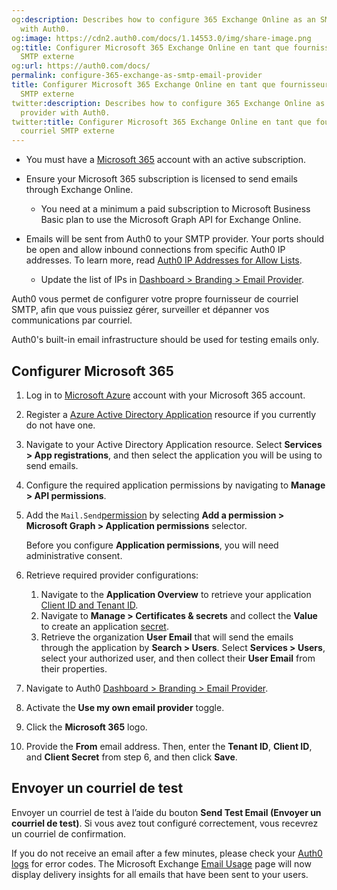 ```yaml
---
og:description: Describes how to configure 365 Exchange Online as an SMTP email provider
  with Auth0.
og:image: https://cdn2.auth0.com/docs/1.14553.0/img/share-image.png
og:title: Configurer Microsoft 365 Exchange Online en tant que fournisseur de courriel
  SMTP externe
og:url: https://auth0.com/docs/
permalink: configure-365-exchange-as-smtp-email-provider
title: Configurer Microsoft 365 Exchange Online en tant que fournisseur de courriel
  SMTP externe
twitter:description: Describes how to configure 365 Exchange Online as an SMTP email
  provider with Auth0.
twitter:title: Configurer Microsoft 365 Exchange Online en tant que fournisseur de
  courriel SMTP externe
---
```


<Card title="Before you start">

* You must have a [Microsoft 365](https://www.microsoft.com/en-us/microsoft-365) account with an active subscription.
* Ensure your Microsoft 365 subscription is licensed to send emails through Exchange Online.

  + You need at a minimum a paid subscription to Microsoft Business Basic plan to use the Microsoft Graph API for Exchange Online.
* Emails will be sent from Auth0 to your SMTP provider. Your ports should be open and allow inbound connections from specific Auth0 IP addresses. To learn more, read [Auth0 IP Addresses for Allow Lists](/docs/secure/security-guidance/data-security/allowlist).

  + Update the list of IPs in [Dashboard > Branding > Email Provider](https://manage.auth0.com/#/branding/email_provider).

</Card>

Auth0 vous permet de configurer votre propre fournisseur de courriel SMTP, afin que vous puissiez gérer, surveiller et dépanner vos communications par courriel.

<Warning>

Auth0's built-in email infrastructure should be used for testing emails only.

</Warning>

## Configurer Microsoft 365

1. Log in to [Microsoft Azure](https://azure.microsoft.com/) account with your Microsoft 365 account.
2. Register a [Azure Active Directory Application](https://learn.microsoft.com/en-us/azure/healthcare-apis/register-application) resource if you currently do not have one.
3. Navigate to your Active Directory Application resource. Select **Services > App registrations**, and then select the application you will be using to send emails.
4. Configure the required application permissions by navigating to **Manage > API permissions**.
5. Add the `Mail.Send`[permission](https://learn.microsoft.com/en-us/azure/healthcare-apis/register-application#api-permissions) by selecting **Add a permission > Microsoft Graph > Application permissions** selector.

   <Callout icon="file-lines" color="#0EA5E9" iconType="regular">

   Before you configure **Application permissions**, you will need administrative consent.

   </Callout>
6. Retrieve required provider configurations:

   1. Navigate to the **Application Overview** to retrieve your application [Client ID and Tenant ID](https://learn.microsoft.com/en-us/azure/healthcare-apis/register-application#application-id-client-id).
   2. Navigate to **Manage > Certificates & secrets** and collect the **Value** to create an application [secret](https://learn.microsoft.com/en-us/azure/healthcare-apis/register-application#certificates--secrets).
   3. Retrieve the organization **User Email** that will send the emails through the application by **Search > Users**. Select **Services > Users**, select your authorized user, and then collect their **User Email** from their properties.
7. Navigate to Auth0 [Dashboard > Branding > Email Provider](https://manage.auth0.com/#/branding/email_provider).
8. Activate the **Use my own email provider** toggle.
9. Click the **Microsoft 365** logo.
10. Provide the **From** email address. Then, enter the **Tenant ID**, **Client ID**, and **Client Secret** from step 6, and then click **Save**.

## Envoyer un courriel de test

Envoyer un courriel de test à l’aide du bouton **Send Test Email (Envoyer un courriel de test)**. Si vous avez tout configuré correctement, vous recevrez un courriel de confirmation.

If you do not receive an email after a few minutes, please check your [Auth0 logs](https://manage.auth0.com/#/logs) for error codes. The Microsoft Exchange [Email Usage](https://admin.microsoft.com/#/reportsUsage/EmailActivity) page will now display delivery insights for all emails that have been sent to your users.